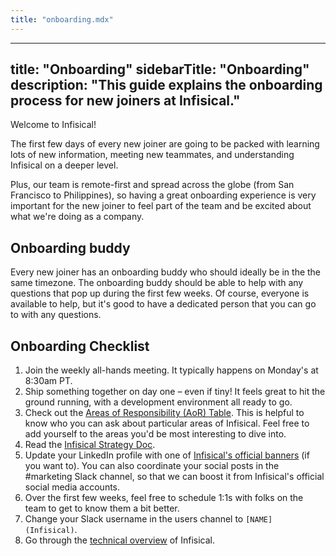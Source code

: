 ```yaml
---
title: "onboarding.mdx"
---
```


---
title: "Onboarding"
sidebarTitle: "Onboarding"
description: "This guide explains the onboarding process for new joiners at Infisical."
---

Welcome to Infisical! 

The first few days of every new joiner are going to be packed with learning lots of new information, meeting new teammates, and understanding Infisical on a deeper level. 

Plus, our team is remote-first and spread across the globe (from San Francisco to Philippines), so having a great onboarding experience is very important for the new joiner to feel part of the team and be excited about what we're doing as a company.

## Onboarding buddy

Every new joiner has an onboarding buddy who should ideally be in the the same timezone. The onboarding buddy should be able to help with any questions that pop up during the first few weeks. Of course, everyone is available to help, but it&apos;s good to have a dedicated person that you can go to with any questions.

## Onboarding Checklist

1. Join the weekly all-hands meeting. It typically happens on Monday's at 8:30am PT.
2. Ship something together on day one – even if tiny! It feels great to hit the ground running, with a development environment all ready to go.
3. Check out the [Areas of Responsibility (AoR) Table](https://docs.google.com/spreadsheets/d/1RnXlGFg83Sgu0dh7ycuydsSobmFfI3A0XkGw7vrVxEI/edit?usp=sharing). This is helpful to know who you can ask about particular areas of Infisical. Feel free to add yourself to the areas you'd be most interesting to dive into.
4. Read the [Infisical Strategy Doc](https://docs.google.com/document/d/1oy_NP1Q_Zt1oqxLpyNkLIGmhAI3N28AmZq6dDIOONSQ/edit?usp=sharing).
5. Update your LinkedIn profile with one of [Infisical's official banners](https://drive.google.com/drive/u/0/folders/1oSNWjbpRl9oNYwxM_98IqzKs9fAskrb2) (if you want to). You can also coordinate your social posts in the #marketing Slack channel, so that we can boost it from Infisical's official social media accounts.
6. Over the first few weeks, feel free to schedule 1:1s with folks on the team to get to know them a bit better.
7. Change your Slack username in the users channel to `[NAME] (Infisical)`.
8. Go through the [technical overview](https://infisical.com/docs/internals/overview) of Infisical. 


